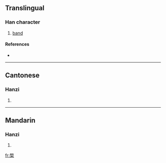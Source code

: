 ==Translingual==

===Han character===
{{Han char|rn=75|rad=木|as=09|sn=13|four=1890<sub>4</sub>|canj=弓大木 (NKD)}}

# [[band]]

====References====
* {{Han ref|kx=0539.200|dkj=15138|dj=0927.050|hdz=21258.080|uh=6958|ud=26968|bh=DDE6|bd=56806}}

----

==Cantonese==

===Hanzi===
{{yue-hanzi|jyut=|y=muk6}}

# {{defn|Cantonese}}

----

==Mandarin==

===Hanzi===
{{cmn-hanzi|pin=[[kǔ]] ([[ku3]]), [[mù]] ([[mu4]])|wg=k'u<sup>3</sup>, mu<sup>4</sup>}}

# {{defn|Mandarin}}

[[fr:楘]]